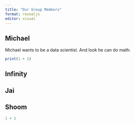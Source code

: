 ```yaml
---
title: "Our Group Members"
format: revealjs
editor: visual
---
```


## Michael

Michael wants to be a data scientist. And look he can do math:

```r
print(1 + 1)
```

## Infinity



## Jai



## Shoom


```r
1 + 1
```
